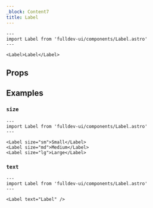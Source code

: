 ```yaml
---
_block: Content7
title: Label
---
```



```astro live
---
import Label from 'fulldev-ui/components/Label.astro'
---

<Label>Label</Label>
```

## Props

<Props />

## Examples

### `size`

```astro live
---
import Label from 'fulldev-ui/components/Label.astro'
---

<Label size="sm">Small</Label>
<Label size="md">Medium</Label>
<Label size="lg">Large</Label>
```

### `text`

```astro live
---
import Label from 'fulldev-ui/components/Label.astro'
---

<Label text="Label" />
```
